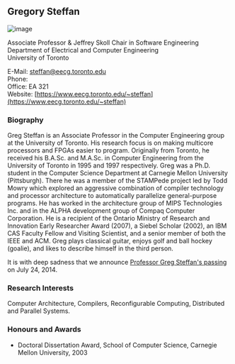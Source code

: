 ## Gregory Steffan

![image](./images/steffan.gif)

Associate Professor & Jeffrey Skoll Chair in Software Engineering<br/>
Department of Electrical and Computer Engineering<br/>
University of Toronto

E-Mail: steffan@eecg.toronto.edu<br/>
Phone:  <br/>
Office: EA 321<br/>
Website: [https://www.eecg.toronto.edu/~steffan](https://www.eecg.toronto.edu/~steffan)

### Biography

Greg Steffan is an Associate Professor in the Computer Engineering group at the University of Toronto. His research focus is on making multicore processors and FPGAs easier to program. Originally from Toronto, he received his B.A.Sc. and M.A.Sc. in Computer Engineering from the University of Toronto in 1995 and 1997 respectively. Greg was a Ph.D. student in the Computer Science Department at Carnegie Mellon University (Pittsburgh). There he was a member of the STAMPede project led by Todd Mowry which explored an aggressive combination of compiler technology and processor architecture to automatically parallelize general-purpose programs. He has worked in the architecture group of MIPS Technologies Inc. and in the ALPHA development group of Compaq Computer Corporation. He is a recipient of the Ontario Ministry of Research and Innovation Early Researcher Award (2007), a Siebel Scholar (2002), an IBM CAS Faculty Fellow and Visiting Scientist, and a senior member of both the IEEE and ACM. Greg plays classical guitar, enjoys golf and ball hockey (goalie), and likes to describe himself in the third person.

It is with deep sadness that we announce [Professor Greg Steffan's passing](https://www.engineering.utoronto.ca/wp-content/uploads/sites/28/2015/02/steffan.pdf) on July 24, 2014.

### Research Interests

Computer Architecture, Compilers, Reconfigurable Computing, Distributed and Parallel Systems.

### Honours and Awards

- Doctoral Dissertation Award, School of Computer Science, Carnegie Mellon University, 2003
